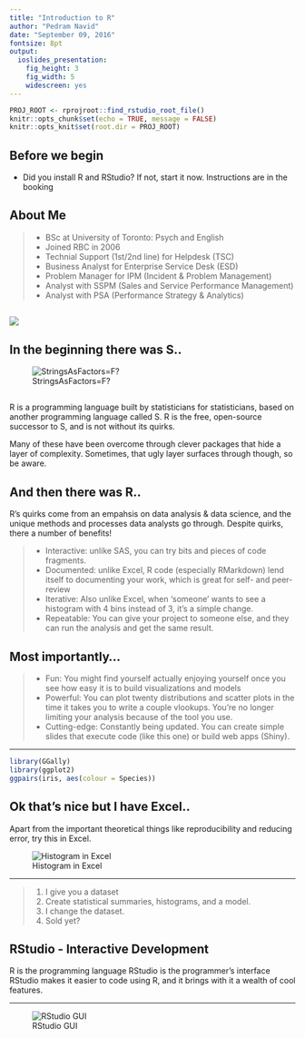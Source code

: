```yaml
---
title: "Introduction to R"
author: "Pedram Navid"
date: "September 09, 2016"
fontsize: 8pt
output:
  ioslides_presentation:
    fig_height: 3
    fig_width: 5
    widescreen: yes
---
```


```r
PROJ_ROOT <- rprojroot::find_rstudio_root_file()
knitr::opts_chunk$set(echo = TRUE, message = FALSE)
knitr::opts_knit$set(root.dir = PROJ_ROOT)
```
## Before we begin

- Did you install R and RStudio? If not, start it now. Instructions
are in the booking

## About Me

> - BSc at University of Toronto: Psych and English
> - Joined RBC in 2006
> - Technial Support (1st/2nd line) for Helpdesk (TSC)
> - Business Analyst for Enterprise Service Desk (ESD)
> - Problem Manager for IPM (Incident & Problem Management)
> - Analyst with SSPM (Sales and Service Performance Management)
> - Analyst with PSA (Performance Strategy & Analytics)

## 

![](img/pilot.jpg)


## In the beginning there was S..

![StringsAsFactors=F?](img/loch_ness_factor.jpg)

## 

R is a programming language built by statisticians for statisticians, 
based on another programming language called S. R is the free, open-source 
successor to S, and is not without its quirks.

Many of these have been overcome through clever packages
that hide a layer of complexity. Sometimes, that ugly layer
surfaces through though, so be aware. 

## And then there was R..

R's quirks come from an empahsis on data analysis & data science, and
the unique methods and processes data analysts go through. Despite quirks,
there a number of benefits! 

> * Interactive: unlike SAS, you can try bits and pieces of code fragments.
> * Documented: unlike Excel, R code (especially RMarkdown) lend itself to 
documenting your work, which is great for self- and peer-review
> * Iterative: Also unlike Excel, when 'someone' wants to see a histogram with 4 
bins instead of 3, it's a simple change.
> * Repeatable: You can give your project to someone else, and they can run the
analysis and get the same result. 

## Most importantly...

> * Fun: You might find yourself actually enjoying yourself once you see how
easy it is to build visualizations and models
> * Powerful: You can plot twenty distributions and scatter plots in the time
it takes you to write a couple vlookups. You're no longer limiting your analysis
because of the tool you use.
> * Cutting-edge: Constantly being updated. You can create simple slides that 
execute code (like this one) or build web apps (Shiny).

*** 

```r
library(GGally)
library(ggplot2)
ggpairs(iris, aes(colour = Species))
```

## Ok that's nice but I have Excel..

Apart from the important theoretical things like reproducibility and reducing
error, try this in Excel.

![Histogram in Excel](img/excel_histogram.png)

*** 

> 1. I give you a dataset
> 2. Create statistical summaries, histograms, and a model.
> 3. I change the dataset.
> 4. Sold yet?

## RStudio - Interactive Development


R is the programming language
RStudio is the programmer's interface
RStudio makes it easier to code using R, and it brings with it
a wealth of cool features. 

*** 
![RStudio GUI](img/rstudio-windows.png)

